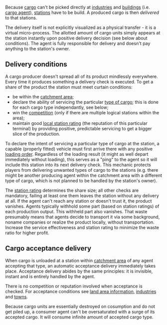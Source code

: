 {{en/Table of contents}}

Because [[Main/en/Cargo|cargo]] can't be picked directly at [[Main/en/Industries|industries]] and [[Main/en/Building|buildings]] (i.e. [[Main/en/Cargo agent|cargo agent]]), [[Main/en/Stations|stations]] have to be build. A produced cargo is then ''delivered'' to that stations.

The delivery itself is not explicitly visualized as a physical transfer - it is a virtual micro-process. The allotted amount of cargo units simply appears at the station instantly upon positive delivery decision (see below about conditions). The agent is fully responsible for delivery and doesn't pay anything to the station's owner.

==Delivery conditions==

A cargo producer doesn't spread all of its product mindlessly everywhere. Every time it produces something a delivery check is executed. To get a share of the product the station must meet curtain conditions:

* be within the [[Main/en/Catchment area#Production catchment area|catchment area]];
* declare the ability of servicing the particular [[Category/en/Cargo|type of cargo]]; this is done for each cargo type independantly, see below;
* win the [[Main/en/Game mechanics#Cargo delivery to stations|competition]] (only if there are multiple logical stations within the area);
* maintain good [[Main/en/Game mechanics#Station rating|local station rating]] (the reputation of this particular terminal) by providing positive, predictable servicing to get a bigger slice of the production.

To declare the intent of servicing a particular type of cargo at the station, a capable (properly fitted) vehicle must first arrive there with any positive [[Main/en/Orders#Loading options|loading order]]. Regardless of the loading result (it might as well depart immediately without loading), this serves as a "ping" to the agent so it will include this station into its next delivery check. This mechanic protects players from delivering unwanted types of cargo to the stations (e.g. there might be another producing agent within the catchment area with a different type of cargo, which is not planned to be handled by the station's owner).

The [[Main/en/Game mechanics#Station rating|station rating]] determines the share size; all other checks are mandatory, failing at least one them leaves the station without any delivery at all. If the agent can't reach any station or doesn't trust it, the product vanishes. Agents typically withhold some part (based on station ratings) of each production output. This withheld part also vanishes. That waste presumably means that agents decide to transport it via some background, noname companies or realize the product locally, without transportation. Increase the service effectiveness and station rating to minimize the waste ratio for higher profit.

==Cargo acceptance delivery==

When cargo is unloaded at a station within [[Main/en/Catchment area#Cargo Acceptance area of stations|catchment area]] of any agent accepting that type, an automatic acceptance delivery immediately takes place. Acceptance delivery abides by the same principles: it is invisible, instant and is entirely handled by the agent.

There is no competition or reputation involved when acceptance is checked. For acceptance conditions see [[Main/en/Land area information|land area information]], [[Main/en/Industries|industries]] and [[Main/en/Towns|towns]].

Because cargo units are essentially destroyed on cosumption and do not get piled up, a consumer agent can't be oversaturated with a surge of its accepted cargo. It will consume infinite amount of accepted cargo type.